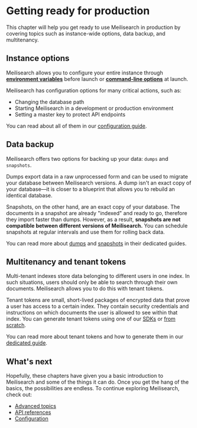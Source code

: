 # Getting ready for production

This chapter will help you get ready to use Meilisearch in production by covering topics such as instance-wide options, data backup, and multitenancy.

## Instance options

Meilisearch allows you to configure your entire instance through **[environment variables](/learn/configuration/instance_options#environment-variables)** before launch or **[command-line options](/learn/configuration/instance_options#command-line-options-and-flags)** at launch.

Meilisearch has configuration options for many critical actions, such as:

- Changing the database path
- Starting Meilisearch in a development or production environment
- Setting a master key to protect API endpoints

You can read about all of them in our [configuration guide](/learn/configuration/instance_options).

## Data backup

Meilisearch offers two options for backing up your data: `dumps` and `snapshots`.

Dumps export data in a raw unprocessed form and can be used to migrate your database between Meilisearch versions. A dump isn't an exact copy of your database—it is closer to a blueprint that allows you to rebuild an identical database.

Snapshots, on the other hand, are an exact copy of your database. The documents in a snapshot are already "indexed" and ready to go, therefore they import faster than dumps. However, as a result, **snapshots are not compatible between different versions of Meilisearch.** You can schedule snapshots at regular intervals and use them for rolling back data.

You can read more about [dumps](/learn/data_backup/dumps) and [snapshots](/learn/data_backup/snapshots) in their dedicated guides.

## Multitenancy and tenant tokens

Multi-tenant indexes store data belonging to different users in one index. In such situations, users should only be able to search through their own documents. Meilisearch allows you to do this with tenant tokens.

Tenant tokens are small, short-lived packages of encrypted data that prove a user has access to a certain index. They contain security credentials and instructions on which documents the user is allowed to see within that index. You can generate tenant tokens using one of our [SDKs](/learn/security/tenant_tokens#generating-tenant-tokens-with-an-sdk) or [from scratch](/learn/security/tenant_tokens#generating-tenant-tokens-with-an-sdk).

You can read more about tenant tokens and how to generate them in our [dedicated guide](/learn/security/tenant_tokens).

## What's next

Hopefully, these chapters have given you a basic introduction to Meilisearch and some of the things it can do. Once you get the hang of the basics, the possibilities are endless. To continue exploring Meilisearch, check out:

- [Advanced topics](/learn/advanced/asynchronous_operations)
- [API references](/reference/api/overview)
- [Configuration](/learn/configuration/instance_options)
